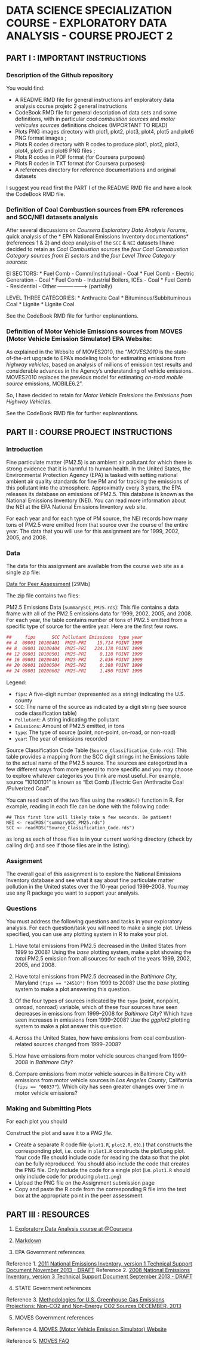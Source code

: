 DATA SCIENCE SPECIALIZATION COURSE - EXPLORATORY DATA ANALYSIS - COURSE PROJECT 2
==================================================================================

PART I : IMPORTANT INSTRUCTIONS
--------------------------------------------------------

### Description of the Github repository

You would find:

* A README RMD file for general instructions anf exploratory data analysis course projetc 2 general instructions
* CodeBook RMD file for general description of data sets and some definitions, with in particular _coal combustion sources_ and _motor vehicules sources_ definitions choices (IMPORTANT TO READ)
* Plots PNG images directory with plot1, plot2, plot3, plot4, plot5 and plot6 PNG format images ;
* Plots R codes directory with R codes to produce plot1, plot2, plot3, plot4, plot5 and plot6 PNG files ;
* Plots R codes in PDF format (for Coursera purposes)
* Plots R codes in TXT format (for Coursera purposes)
* A references directory for reference documentations and original datasets

I suggest you read first the PART I of the README RMD file and have a look the CodeBook RMD file.

### Definition of Coal Combustion sources from EPA references and SCC/NEI datasets analysis

After several discussions on *Coursera Exploratory Data Analysis Forums*, quick analysis of the * EPA National Emissions Inventory documentations* (references 1 & 2) and deep analysis of the `SCC` & `NEI` datasets I have decided to retain as *Coal Combustion sources* the *four Coal Comabustion Category sources from EI sectors* and the *four Level Three Category sources*:

EI SECTORS:
* Fuel Comb - Comm/Institutional - Coal
* Fuel Comb - Electric Generation - Coal
* Fuel Comb - Industrial Boilers, ICEs - Coal
* Fuel Comb - Residential - Other -----------------> (partially)

LEVEL THREE CATEGORIES:
* Anthracite Coal
* Bituminous/Subbituminous Coal
* Lignite
* Lignite Coal

See the CodeBook RMD file for further explanantions.

### Definition of Motor Vehicle Emissions sources from MOVES (Motor Vehicle Emission Simulator) EPA Website:

As explained in the Website of MOVES2010, the "*MOVES2010* is the state-of-the-art upgrade to EPA’s modeling tools for estimating emissions from *highway vehicles*, based on analysis of millions of emission test results and considerable advances in the Agency’s understanding of vehicle emissions. MOVES2010 replaces the previous model for estimating *on-road mobile source* emissions, MOBILE6.2".

So, I have decided to retain for *Motor Vehicle Emissions* the *Emissions from Highway Vehicles*.

See the CodeBook RMD file for further explanantions.

PART II : COURSE PROJECT INSTRUCTIONS
--------------------------------------------------------

### Introduction

Fine particulate matter (PM2.5) is an ambient air pollutant for which there is strong evidence that it is harmful to human health. In the United States, the Environmental Protection Agency (EPA) is tasked with setting national ambient air quality standards for fine PM and for tracking the emissions of this pollutant into the atmosphere. Approximatly every 3 years, the EPA releases its database on emissions of PM2.5. This database is known as the National Emissions Inventory (NEI). You can read more information about the NEI at the EPA National Emissions Inventory web site.

For each year and for each type of PM source, the NEI records how many tons of PM2.5 were emitted from that source over the course of the entire year. The data that you will use for this assignment are for 1999, 2002, 2005, and 2008.

### Data

The data for this assignment are available from the course web site as a single zip file:

[Data for Peer Assessment](https://d396qusza40orc.cloudfront.net/exdata%2Fdata%2FNEI_data.zip) [29Mb]

The zip file contains two files:

PM2.5 Emissions Data (`summarySCC_PM25.rds`): This file contains a data frame with all of the PM2.5 emissions data for 1999, 2002, 2005, and 2008. For each year, the table contains number of tons of PM2.5 emitted from a specific type of source for the entire year. Here are the first few rows.

```r
##     fips      SCC Pollutant Emissions  type year
## 4  09001 10100401  PM25-PRI    15.714 POINT 1999
## 8  09001 10100404  PM25-PRI   234.178 POINT 1999
## 12 09001 10100501  PM25-PRI     0.128 POINT 1999
## 16 09001 10200401  PM25-PRI     2.036 POINT 1999
## 20 09001 10200504  PM25-PRI     0.388 POINT 1999
## 24 09001 10200602  PM25-PRI     1.490 POINT 1999
```

Legend:

* `fips`: A five-digit number (represented as a string) indicating the U.S. county
* `SCC`: The name of the source as indicated by a digit string (see source code classification table)
* `Pollutant`: A string indicating the pollutant
* `Emissions`: Amount of PM2.5 emitted, in tons
* `type`: The type of source (point, non-point, on-road, or non-road)
* `year`: The year of emissions recorded

Source Classification Code Table (`Source_Classification_Code.rds`): This table provides a mapping from the SCC digit strings int he Emissions table to the actual name of the PM2.5 source. The sources are categorized in a few different ways from more general to more specific and you may choose to explore whatever categories you think are most useful. For example, source “10100101” is known as “Ext Comb /Electric Gen /Anthracite Coal /Pulverized Coal”.

You can read each of the two files using the `readRDS()` function in R. For example, reading in each file can be done with the following code:

```
## This first line will likely take a few seconds. Be patient!
NEI <- readRDS("summarySCC_PM25.rds")
SCC <- readRDS("Source_Classification_Code.rds")
```

as long as each of those files is in your current working directory (check by calling dir() and see if those files are in the listing).

### Assignment

The overall goal of this assignment is to explore the National Emissions Inventory database and see what it say about fine particulate matter pollution in the United states over the 10-year period 1999–2008. You may use any R package you want to support your analysis.

### Questions

You must address the following questions and tasks in your exploratory analysis. For each question/task you will need to make a single plot. Unless specified, you can use any plotting system in R to make your plot.

1. Have total emissions from PM2.5 decreased in the United States from 1999 to 2008? Using the *base* plotting system, make a plot showing the _total_ PM2.5 emission from all sources for each of the years 1999, 2002, 2005, and 2008.

2. Have total emissions from PM2.5 decreased in the *Baltimore City*, Maryland `(fips == "24510")` from 1999 to 2008? Use the *base* plotting system to make a plot answering this question.

3. Of the four types of sources indicated by the `type` (point, nonpoint, onroad, nonroad) variable, which of these four sources have seen decreases in emissions from 1999–2008 for *Baltimore City*? Which have seen increases in emissions from 1999–2008? Use the *ggplot2* plotting system to make a plot answer this question.

4. Across the United States, how have emissions from coal combustion-related sources changed from 1999–2008?

5. How have emissions from motor vehicle sources changed from 1999–2008 in *Baltimore City*?

6. Compare emissions from motor vehicle sources in Baltimore City with emissions from motor vehicle sources in *Los Angeles County*, California (`fips == "06037"`). Which city has seen greater changes over time in motor vehicle emissions?

### Making and Submitting Plots

For each plot you should

Construct the plot and save it to a *PNG file*.

* Create a separate R code file (`plot1.R`, `plot2.R`, etc.) that constructs the corresponding plot, i.e. code in `plot1.R` constructs the plot1.png plot. Your code file should include code for reading the data so that the plot can be fully reproduced. You should also include the code that creates the PNG file. Only include the code for a single plot (i.e. `plot1.R` should only include code for producing `plot1.png`)
* Upload the PNG file on the Assignment submission page
* Copy and paste the R code from the corresponding R file into the text box at the appropriate point in the peer assessment.

PART III : RESOURCES
--------------------------------------------------------

1. [Exploratory Data Analysis course at @Coursera](https://www.coursera.org/course/exdata)

2. [Markdown](https://support.rstudio.com/hc/en-us/articles/200488468-R-Markdown)

3. EPA Government references

Reference 1. [2011 National Emissions Inventory, version 1 Technical Support Document November 2013 - DRAFT](http://www.epa.gov/ttn/chief/net/2008neiv3/2008_neiv3_tsd_draft.pdf)
Reference 2. [2008 National Emissions Inventory, version 3 Technical Support Document September 2013 - DRAFT](http://www.epa.gov/ttn/chief/net/2011nei/2011_neiv1_tsd_draft.pdf)

4. STATE Government references

Reference 3. [Methodologies for U.S. Greenhouse Gas Emissions Projections: Non-CO2 and Non-Energy CO2 Sources DECEMBER, 2013](http://www.state.gov/documents/organization/219472.pdf)

5. MOVES Government references

Reference 4. [MOVES (Motor Vehicle Emission Simulator) Website](http://www.epa.gov/otaq/models/moves/index.htm)

Reference 5. [MOVES FAQ](http://www.epa.gov/otaq/models/moves/420f09073.pdf)

